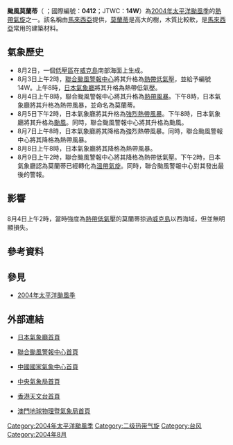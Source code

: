 {{Unreferenced|time=2021-10-27T13:34:36+00:00}}
{{Notability Unreferenced|time=2017-11-27T09:00:23+00:00}}
{{NoteTA
|G1=TyphoonNew
|G2=TyphoonOld
|G3=Weather
|G4=CWBTyphoonOld
|T=zh:颱風莫蘭蒂 (2004年); zh-cn:台风莫蘭蒂 (2004年); zh-hk:颱風莫蘭蒂 (2004年); zh-tw:中度颱風莫蘭蒂 (2004年)
|1=zh:颱風莫蘭蒂; zh-cn:台风莫蘭蒂; zh-hk:颱風莫蘭蒂; zh-tw:中度颱風莫蘭蒂
|skin=typhoon
}}
{{Infobox Hurricane
| Name=颱風莫蘭蒂<br>{{lang|en|Typhoon Meranti}}
| Type=颱風
| Year=2004
| Basin=WPac
| Image location=[[File:TY_Meranti_2004.jpg|250px]]
| Image name=接近最高強度的颱風莫蘭蒂
| Formed=2004年8月3目
| Dissipated=2004年8月13日
| Extratropical=2004年8月9日
| 1-min winds=90
| 10-min winds=75
| Gusts=105
| Pressure=960
| Damages=None
| Fatalities=無報道
| Areas=[[威克島|威克島]]
| Hurricane season=[[2004年太平洋颱風季|2004年太平洋颱風季]]
}}
'''颱風莫蘭蒂'''（{{lang-en|'''Typhoon Meranti'''}} ；國際編號：'''0412'''；JTWC：'''14W'''）為[[2004年太平洋颱風季|2004年太平洋颱風季]]的[[熱帶氣旋|熱帶氣旋]]之一。該名稱由[[馬來西亞|馬來西亞]]提供，[[娑羅雙屬|莫蘭蒂]]是高大的樹，木質比較軟，是[[馬來西亞|馬來西亞]]常用的建築材料。

==氣象歷史==
{{Storm path|Meranti 2004 track.png}}
*8月2日，一個[[低壓區|低壓區]]在[[威克島|威克島]]南部海面上生成。
*8月3日上午2時，[[聯合颱風警報中心|聯合颱風警報中心]]將其升格為[[熱帶低氣壓|熱帶低氣壓]]，並給予編號14W。上午8時，[[日本氣象廳|日本氣象廳]]將其升格為熱帶低氣壓。
*8月4日上午8時，聯合颱風警報中心將其升格為[[熱帶風暴|熱帶風暴]]。下午8時，日本氣象廳將其升格為熱帶風暴，並命名為莫蘭蒂。
*8月5日下午2時，日本氣象廳將其升格為[[強烈熱帶風暴|強烈熱帶風暴]]。下午8時，日本氣象廳將其升格為[[颱風|颱風]]。同時，聯合颱風警報中心將其升格為颱風。
*8月7日上午8時，日本氣象廳將其降格為強烈熱帶風暴。同時，聯合颱風警報中心將其降格為熱帶風暴。
*8月8日上午8時，日本氣象廳將其降格為熱帶風暴。
*8月9日上午2時，聯合颱風警報中心將其降格為熱帶低氣壓。下午2時，日本氣象廳認為莫蘭蒂已經轉化為[[溫帶氣旋|溫帶氣旋]]。同時，聯合颱風警報中心對其發出最後的警報。
{{clear}}

==影響==
==={{UMI}}===
8月4日上午2時，當時強度為[[熱帶低氣壓|熱帶低氣壓]]的莫蘭蒂掠過[[威克島|威克島]]以西海域，但並無明顯損失。

==參考資料==
{{reflist}}

==參見==
{{Commons category|Typhoon Meranti (2004)}}
*[[2004年太平洋颱風季|2004年太平洋颱風季]]

==外部連結==
*{{ja}}[http://www.jma.go.jp/ 日本氣象廳首頁]
*{{en}}[https://www.metoc.navy.mil/jtwc/jtwc.html 聯合颱風警報中心首頁]
*{{zh-cn}}[https://www.nmc.gov.cn/ 中國國家氣象中心首頁]
*{{zh-tw}}[http://www.cwb.gov.tw/ 中央氣象局首頁]
*{{zh-hk}}[http://www.hko.gov.hk/ 香港天文台首頁]
*{{zh-mo}}[http://www.smg.gov.mo/ 澳門地球物理暨氣象局首頁]

[[Category:2004年太平洋颱風季|Category:2004年太平洋颱風季]]
[[Category:二级热带气旋|Category:二级热带气旋]]
[[Category:台风|Category:台风]]
[[Category:2004年8月|Category:2004年8月]]

{{2004 Pacific typhoon season buttons}}